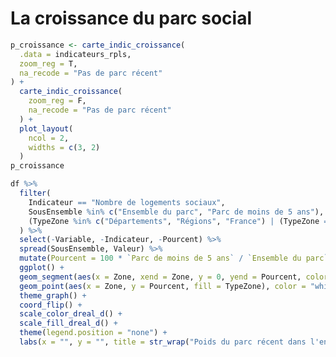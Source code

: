 # La croissance du parc social  {#croissanceduparc}

```r
p_croissance <- carte_indic_croissance(
  .data = indicateurs_rpls,
  zoom_reg = T,
  na_recode = "Pas de parc récent"
) +
  carte_indic_croissance(
    zoom_reg = F,
    na_recode = "Pas de parc récent"
  ) +
  plot_layout(
    ncol = 2,
    widths = c(3, 2)
  )
p_croissance
```

```r
df %>%
  filter(
    Indicateur == "Nombre de logements sociaux",
    SousEnsemble %in% c("Ensemble du parc", "Parc de moins de 5 ans"),
    (TypeZone %in% c("Départements", "Régions", "France") | (TypeZone == "Epci" & CodeZone %in% epci_ref$EPCI))
  ) %>%
  select(-Variable, -Indicateur, -Pourcent) %>%
  spread(SousEnsemble, Valeur) %>%
  mutate(Pourcent = 100 * `Parc de moins de 5 ans` / `Ensemble du parc`) %>%
  ggplot() +
  geom_segment(aes(x = Zone, xend = Zone, y = 0, yend = Pourcent, color = TypeZone)) +
  geom_point(aes(x = Zone, y = Pourcent, fill = TypeZone), color = "white", pch = 21) +
  theme_graph() +
  coord_flip() +
  scale_color_dreal_d() +
  scale_fill_dreal_d() +
  theme(legend.position = "none") +
  labs(x = "", y = "", title = str_wrap("Poids du parc récent dans l'ensemble du parc social", 30), caption = caption)
```
